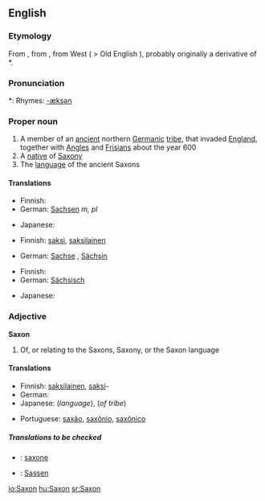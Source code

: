 {{wikipedia}}
==English==

===Etymology===
From {{etyl|fr}} {{term|Saxon|lang=fr}}, from {{etyl|la}} {{term|Saxonem}}, from West {{proto|Germanic|Saxon-}} ( > Old English {{term|Seaxan}}), probably originally a derivative of *{{term||sahsom|knife}}.

===Pronunciation===
*: Rhymes: [[Rhymes:English:-æksən|-æksən]]

===Proper noun===
{{en-proper-noun}}

# A member of an [[ancient]] northern [[Germanic]] [[tribe]], that invaded [[England]], together with [[Angle]]s and [[Frisian]]s about the year 600
# A [[native]] of [[Saxony]]
# The [[language]] of the ancient Saxons

====Translations====
{{trans-top|member of Saxon tribe}}
* Finnish: {{t-|fi|saksi}}
* German: [[Sachsen]] ''m, pl''
{{trans-mid}}
* Japanese: {{t|ja|サクソン人|tr=sakuson jin|sc=Jpan}}
{{trans-bottom}}

{{trans-top|native of Saxony}}
* Finnish: [[saksi]], [[saksilainen]]
{{trans-mid}}
* German: [[Sachse]] {{m}}, [[Sächsin]] {{f}}
{{trans-bottom}}

{{trans-top|language of the Saxons}}
* Finnish: {{t-|fi|saksi}}
* German: [[Sächsisch]] {{n}}
{{trans-mid}}
* Japanese: {{t|ja|サクソン語|tr=sakuson go|sc=Jpan}}
{{trans-bottom}}

===Adjective===
'''Saxon'''

# Of, or relating to the Saxons, Saxony, or the Saxon language

====Translations====
{{trans-top|of Saxons, Saxony or Saxon language}}
* Finnish: [[saksilainen]], [[saksi]]-
* German: {{t+|de|sächsisch}}
* Japanese: {{t|ja|サクソン語の|tr=sakuson go no|sc=Jpan}} (''language''), {{t|ja|サクソン族の|tr=sakuson zoku no|sc=Jpan}} (''of tribe'')
{{trans-mid}}
* Portuguese: [[saxão]], [[saxônio]], [[saxônico]]
{{trans-bottom}}

=====Translations to be checked=====
* {{ttbc|Interlingua}}: [[saxone]]
* {{ttbc|Low Saxon}}: [[Sassen]]

[[io:Saxon]]
[[hu:Saxon]]
[[sr:Saxon]]